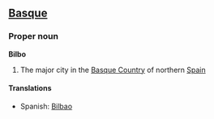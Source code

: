 ==[[Basque]]==
===Proper noun===
'''Bilbo'''

# The major city in the [[Basque Country]] of northern [[Spain]]

====Translations====
*Spanish: [[Bilbao]]